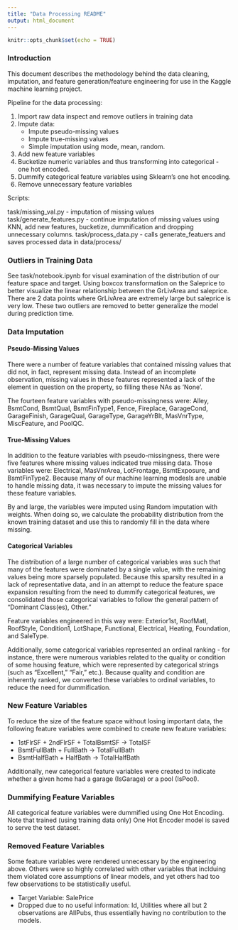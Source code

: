 ```yaml
---
title: "Data Processing README"
output: html_document
---
```


```r
knitr::opts_chunk$set(echo = TRUE)
```

### Introduction

This document describes the methodology behind the data cleaning, imputation, and feature generation/feature engineering for use in the Kaggle machine learning project.

Pipeline for the data processing:

1. Import raw data inspect and remove outliers in training data
3. Impute data:
    + Impute pseudo-missing values
    + Impute true-missing values
    + Simple imputation using mode, mean, random.
4. Add new feature variables
5. Bucketize numeric variables and thus transforming into categorical - one hot encoded.
5. Dummify categorical feature variables using Sklearn's one hot encoding.
6. Remove unnecessary feature variables

Scripts:

task/missing_val.py - imputation of missing values
task/generate_features.py - continue imputation of missing values using KNN, add new features, bucketize, dummification and dropping unnecessary columns.
task/process_data.py - calls generate_featuers and saves processed data in data/process/ 

### Outliers in Training Data 
See task/notebook.ipynb for visual examination of the distribution of our feature space and target. Using boxcox transformation on the Saleprice to better visualize the linear relationship between the GrLivArea and saleprice.
There are 2 data points where GrLivArea are extremely large but saleprice is very low. These two outliers are removed to better generalize the model during prediction time.


### Data Imputation
#### Pseudo-Missing Values
There were a number of feature variables that contained missing values that did not, in fact, represent missing data. Instead of an incomplete observation, missing values in these features represented a lack of the element in question on the property, so filling these NAs as 'None'.

The fourteen feature variables with pseudo-missingness were: Alley, BsmtCond, BsmtQual, BsmtFinType1, Fence, Fireplace, GarageCond, GarageFinish, GarageQual, GarageType, GarageYrBlt, MasVnrType, MiscFeature, and PoolQC.

#### True-Missing Values
In addition to the feature variables with pseudo-missingness, there were five features where missing values indicated true missing data. Those variables were: Electrical, MasVnrArea, LotFrontage, BsmtExposure, and BsmtFinType2. Because many of our machine learning modesls are unable to handle missing data, it was necessary to impute the missing values for these feature variables.

By and large, the variables were imputed using Random imputation with weights. When doing so, we calculate the probability distribution from the known training dataset and use this to randomly fill in the data where missing.


#### Categorical Variables
The distribution of a large number of categorical variables was such that many of the features were dominated by a single value, with the remaining values being more sparsely populated. Because this sparsity resulted in a lack of representative data, and in an attempt to reduce the feature space expansion resulting from the need to dummify categorical features, we consolidated those categorical variables to follow the general pattern of "Dominant Class(es), Other."

Feature variables engineered in this way were: Exterior1st, RoofMatl, RoofStyle, Condition1, LotShape, Functional, Electrical, Heating, Foundation, and SaleType.

Additionally, some categorical variables represented an ordinal ranking - for instance, there were numerous variables related to the quality or condition of some housing feature, which were represented by categorical strings (such as "Excellent," "Fair," etc.). Because quality and condition are inherently ranked, we converted these variables to ordinal variables, to reduce the need for dummification.

### New Feature Variables
To reduce the size of the feature space without losing important data, the following feature variables were combined to create new feature variables:

+ 1stFlrSF + 2ndFlrSF + TotalBsmtSF -> TotalSF
+ BsmtFullBath + FullBath -> TotalFullBath
+ BsmtHalfBath + HalfBath -> TotalHalfBath

Additionally, new categorical feature variables were created to indicate whether a given home had a garage (IsGarage) or a pool (IsPool).

### Dummifying Feature Variables
All categorical feature variables were dummified using One Hot Encoding. Note that trained (using training data only) One Hot Encoder model is saved to serve the test dataset.

### Removed Feature Variables
Some feature variables were rendered unnecessary by the engineering above. Others were so highly correlated with other variables that inclduing them violated core assumptions of linear models, and yet others had too few observations to be statistically useful.

+ Target Variable: SalePrice
+ Dropped due to no useful information: Id, Utilities where all but 2 observations are AllPubs, thus essentially having no contribution to the models.